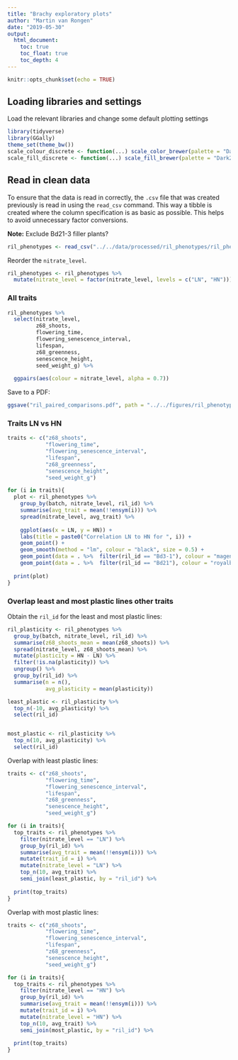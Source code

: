 ```yaml
---
title: "Brachy exploratory plots"
author: "Martin van Rongen"
date: "2019-05-30"
output:
  html_document:
    toc: true
    toc_float: true
    toc_depth: 4
---
```


```r
knitr::opts_chunk$set(echo = TRUE)
```

## Loading libraries and settings

Load the relevant libraries and change some default plotting settings

```r
library(tidyverse)
library(GGally)
theme_set(theme_bw())
scale_colour_discrete <- function(...) scale_color_brewer(palette = "Dark2")
scale_fill_discrete <- function(...) scale_fill_brewer(palette = "Dark2")
```

## Read in clean data

To ensure that the data is read in correctly, the `.csv` file that was created previously is read in using the `read_csv` command. This way a tibble is created where the column specification is as basic as possible. This helps to avoid unnecessary factor conversions.

**Note:** Exclude Bd21-3 filler plants?

```r
ril_phenotypes <- read_csv("../../data/processed/ril_phenotypes/ril_phenotypic_data.csv")
```

Reorder the `nitrate_level`.

```r
ril_phenotypes <- ril_phenotypes %>%
  mutate(nitrate_level = factor(nitrate_level, levels = c("LN", "HN")))
```

### All traits

```r
ril_phenotypes %>%
  select(nitrate_level, 
         z68_shoots, 
         flowering_time, 
         flowering_senescence_interval,
         lifespan, 
         z68_greenness, 
         senescence_height, 
         seed_weight_g) %>% 
  
  ggpairs(aes(colour = nitrate_level, alpha = 0.7))
```

Save to a PDF:

```r
ggsave("ril_paired_comparisons.pdf", path = "../../figures/ril_phenotypes/", width = 20, height = 20)
```

### Traits LN vs HN

```r
traits <- c("z68_shoots", 
            "flowering_time", 
            "flowering_senescence_interval", 
            "lifespan", 
            "z68_greenness", 
            "senescence_height", 
            "seed_weight_g")

for (i in traits){
  plot <- ril_phenotypes %>% 
    group_by(batch, nitrate_level, ril_id) %>% 
    summarise(avg_trait = mean(!!ensym(i))) %>% 
    spread(nitrate_level, avg_trait) %>% 
  
    ggplot(aes(x = LN, y = HN)) +
    labs(title = paste0("Correlation LN to HN for ", i)) +
    geom_point() +
    geom_smooth(method = "lm", colour = "black", size = 0.5) +
    geom_point(data = . %>%  filter(ril_id == "Bd3-1"), colour = "magenta", size = 3, alpha = 0.7) +
    geom_point(data = . %>%  filter(ril_id == "Bd21"), colour = "royalblue3", size = 3, alpha = 0.7)
  
  print(plot)
}
```

### Overlap least and most plastic lines other traits

Obtain the `ril_id` for the least and most plastic lines:

```r
ril_plasticity <- ril_phenotypes %>%
  group_by(batch, nitrate_level, ril_id) %>% 
  summarise(z68_shoots_mean = mean(z68_shoots)) %>% 
  spread(nitrate_level, z68_shoots_mean) %>% 
  mutate(plasticity = HN - LN) %>% 
  filter(!is.na(plasticity)) %>% 
  ungroup() %>% 
  group_by(ril_id) %>%
  summarise(n = n(),
            avg_plasticity = mean(plasticity))

least_plastic <- ril_plasticity %>%
  top_n(-10, avg_plasticity) %>% 
  select(ril_id)


most_plastic <- ril_plasticity %>%
  top_n(10, avg_plasticity) %>% 
  select(ril_id)
```

Overlap with least plastic lines:
```r
traits <- c("z68_shoots", 
            "flowering_time", 
            "flowering_senescence_interval", 
            "lifespan", 
            "z68_greenness", 
            "senescence_height", 
            "seed_weight_g")

for (i in traits){
  top_traits <- ril_phenotypes %>% 
    filter(nitrate_level == "LN") %>% 
    group_by(ril_id) %>% 
    summarise(avg_trait = mean(!!ensym(i))) %>%
    mutate(trait_id = i) %>%
    mutate(nitrate_level = "LN") %>%
    top_n(10, avg_trait) %>% 
    semi_join(least_plastic, by = "ril_id") %>% 
  
  print(top_traits)
}
```

Overlap with most plastic lines:
```r
traits <- c("z68_shoots", 
            "flowering_time", 
            "flowering_senescence_interval", 
            "lifespan", 
            "z68_greenness", 
            "senescence_height", 
            "seed_weight_g")

for (i in traits){
  top_traits <- ril_phenotypes %>% 
    filter(nitrate_level == "HN") %>% 
    group_by(ril_id) %>% 
    summarise(avg_trait = mean(!!ensym(i))) %>%
    mutate(trait_id = i) %>%
    mutate(nitrate_level = "HN") %>%
    top_n(10, avg_trait) %>% 
    semi_join(most_plastic, by = "ril_id") %>% 
  
  print(top_traits)
}
```

